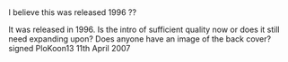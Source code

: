 <article id="6124566" title=Talk:Wild One: The Very Best of Thin Lizzy>
	<talkpage id="6124566" title="Talk:Wild One: The Very Best of Thin Lizzy">
{{album|class=Stub|importance=|attention=|needs-infobox=|auto=yes}}

I believe this was released 1996 ??


It was released in 1996. Is the intro of sufficient quality now or does it still need expanding upon? Does anyone have an image of the back cover? signed PloKoon13 11th April 2007
	</talkpage>
</article>